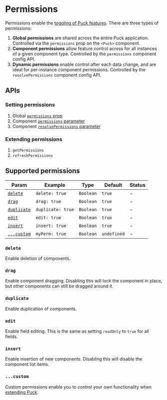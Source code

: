 # Permissions

Permissions enable the [toggling of Puck features](/docs/integrating-puck/feature-toggling). There are three types of permissions:

1. **Global permissions** are shared across the entire Puck application. Controlled via the `permissions` prop on the `<Puck>` component.
2. **Component permissions** allow feature control across for all instances of a given component type. Controlled by the `permissions` component config API.
3. **Dynamic permissions** enable control after each data change, and are ideal for per-instance component permissions. Controlled by the `resolvePermissions` component config API.

## APIs

### Setting permissions

1. Global [`permissions` prop](/docs/api-reference/components/puck#permissions)
2. Component [`permissions` parameter](/docs/api-reference/configuration/component-config#permissions)
3. Component [`resolvePermissions` parameter](/docs/api-reference/configuration/component-config#resolvepermissionsdata-params)

### Extending permissions

1. `getPermissions`
2. `refreshPermissions`

## Supported permissions

| Param                     | Example           | Type      | Default     | Status |
| ------------------------- | ----------------- | --------- | ----------- | ------ |
| [`delete`](#delete)       | `delete: true`    | `Boolean` | `true`      | -      |
| [`drag`](#drag)           | `drag: true`      | `Boolean` | `true`      | -      |
| [`duplicate`](#duplicate) | `duplicate: true` | `Boolean` | `true`      | -      |
| [`edit`](#edit)           | `edit: true`      | `Boolean` | `true`      | -      |
| [`insert`](#insert)       | `insert: true`    | `Boolean` | `true`      | -      |
| [`...custom`](#custom)    | `myPerm: true`    | `Boolean` | `undefined` | -      |

### `delete`

Enable deletion of components.

### `drag`

Enable component dragging. Disabling this will lock the component in place, but other components can still be dragged around it.

### `duplicate`

Enable duplication of components.

### `edit`

Enable field editing. This is the same as setting `readOnly` to `true` for all fields.

### `insert`

Enable insertion of new components. Disabling this will disable the component list items.

### `...custom`

Custom permissions enable you to control your own functionality when [extending Puck](/docs/extending-puck/composition).
